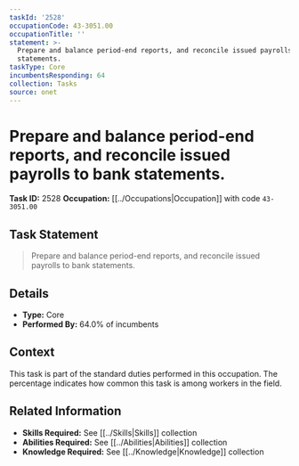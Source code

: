 ```yaml
---
taskId: '2528'
occupationCode: 43-3051.00
occupationTitle: ''
statement: >-
  Prepare and balance period-end reports, and reconcile issued payrolls to bank
  statements.
taskType: Core
incumbentsResponding: 64
collection: Tasks
source: onet
---
```

# Prepare and balance period-end reports, and reconcile issued payrolls to bank statements.

**Task ID:** 2528
**Occupation:** [[../Occupations|Occupation]] with code `43-3051.00`

## Task Statement

> Prepare and balance period-end reports, and reconcile issued payrolls to bank statements.

## Details

- **Type:** Core
- **Performed By:** 64.0% of incumbents

## Context

This task is part of the standard duties performed in this occupation. The percentage indicates how common this task is among workers in the field.

## Related Information

- **Skills Required:** See [[../Skills|Skills]] collection
- **Abilities Required:** See [[../Abilities|Abilities]] collection
- **Knowledge Required:** See [[../Knowledge|Knowledge]] collection
